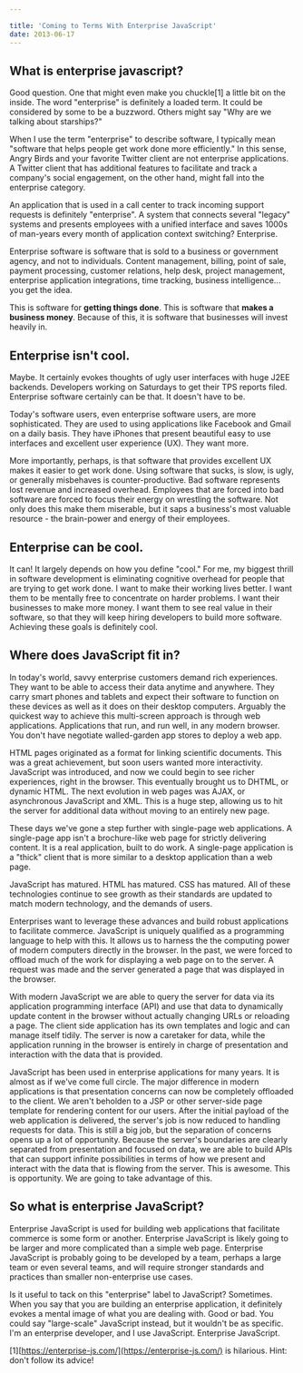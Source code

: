 ```yaml
---

title: 'Coming to Terms With Enterprise JavaScript'
date: 2013-06-17
---
```


## What is enterprise javascript?

Good question. One that might even make you chuckle[1] a little bit on the inside.
The word "enterprise" is definitely a loaded term. It could be considered by
some to be a buzzword. Others might say "Why are we talking about starships?"

When I use the term "enterprise" to describe software, I typically mean
"software that helps people get work done more efficiently." In this sense,
Angry Birds and your favorite Twitter client are not enterprise applications. A
Twitter client that has additional features to facilitate and track a company's
social engagement, on the other hand, might fall into the enterprise category.

An application that is used in a call center to track incoming support requests
is definitely "enterprise". A system that connects several "legacy" systems and
presents employees with a unified interface and saves 1000s of man-years every
month of application context switching? Enterprise.

Enterprise software is software that is sold to a business or government agency,
and not to individuals. Content management, billing, point of sale, payment
processing, customer relations, help desk, project management, enterprise
application integrations, time tracking, business intelligence... you get the
idea.

This is software for **getting things done**. This is software that **makes a business
money**. Because of this, it is software that businesses will invest heavily in.

## Enterprise isn't cool.

Maybe. It certainly evokes thoughts of ugly user interfaces with huge J2EE
backends. Developers working on Saturdays to get their TPS reports filed.
Enterprise software certainly can be that. It doesn't have to be.

Today's software users, even enterprise software users, are more sophisticated.
They are used to using applications like Facebook and Gmail on a daily basis.
They have iPhones that present beautiful easy to use interfaces and excellent
user experience (UX). They want more.

More importantly, perhaps, is that software that provides excellent UX makes it
easier to get work done. Using software that sucks, is slow, is ugly, or
generally misbehaves is counter-productive. Bad software represents lost revenue
and increased overhead. Employees that are forced into bad software are forced
to focus their energy on wrestling the software. Not only does this make them
miserable, but it saps a business's most valuable resource - the brain-power and
energy of their employees.

## Enterprise can be cool.

It can! It largely depends on how you define "cool." For me, my biggest thrill
in software development is eliminating cognitive overhead for people that are
trying to get work done. I want to make their working lives better. I want them
to be mentally free to concentrate on harder problems. I want their businesses
to make more money. I want them to see real value in their software, so that
they will keep hiring developers to build more software. Achieving these goals
is definitely cool.

## Where does JavaScript fit in?

In today's world, savvy enterprise customers demand rich experiences. They want
to be able to access their data anytime and anywhere. They carry smart phones
and tablets and expect their software to function on these devices as well as it
does on their desktop computers.
Arguably the quickest way to achieve this multi-screen approach is through web
applications. Applications that run, and run well, in any modern browser. You
don't have negotiate walled-garden app stores to deploy a web app.

HTML pages originated as a format for linking scientific documents. This was a
great achievement, but soon users wanted more interactivity. JavaScript was
introduced, and now we could begin to see richer experiences, right in the
browser. This eventually brought us to DHTML, or dynamic HTML. The next
evolution in web pages was AJAX, or asynchronous JavaScript and XML. This is a
huge step, allowing us to hit the server for additional data without moving to
an entirely new page.

These days we've gone a step further with single-page web applications. A
single-page app isn't a brochure-like web page for strictly delivering content.
It is a real application, built to do work. A single-page application is a
"thick" client that is more similar to a desktop application than a web page.

JavaScript has matured. HTML has matured. CSS has matured. All of these
technologies continue to see growth as their standards are updated to match
modern technology, and the demands of users.

Enterprises want to leverage these advances and build robust applications to
facilitate commerce. JavaScript is uniquely qualified as a programming language
to help with this. It allows us to harness the the computing power of modern
computers directly in the browser. In the past, we were forced to offload much
of the work for displaying a web page on to the server. A request was made and
the server generated a page that was displayed in the browser.

With modern JavaScript we are able to query the server for data via its
application programming interface (API) and use that data to dynamically update
content in the browser without actually changing URLs or reloading a page. The
client side application has its own templates and logic and can manage itself
tidily. The server is now a caretaker for data, while the application running in
the browser is entirely in charge of presentation and interaction with the data
that is provided.

JavaScript has been used in enterprise applications for many years. It is almost
as if we've come full circle. The major difference in modern applications is
that presentation concerns can now be completely offloaded to the client. We
aren't beholden to a JSP or other server-side page template for rendering
content for our users. After the initial payload of the web application is
delivered, the server's job is now reduced to handling requests for data. This
is still a big job, but the separation of concerns opens up a lot of
opportunity. Because the server's boundaries are clearly separated from
presentation and focused on data, we are able to build APIs that can support
infinite possibilities in terms of how we present and interact with the data
that is flowing from the server.
This is awesome. This is opportunity. We are going to take advantage of this.

## So what is enterprise JavaScript?

Enterprise JavaScript is used for building web applications that facilitate
commerce is some form or another. Enterprise JavaScript is likely going to be
larger and more complicated than a simple web page. Enterprise JavaScript is
probably going to be developed by a team, perhaps a large team or even several
teams, and will require stronger standards and practices than smaller
non-enterprise use cases.

Is it useful to tack on this "enterprise" label to JavaScript? Sometimes. When
you say that you are building an enterprise application, it definitely evokes a
mental image of what you are dealing with. Good or bad. You could say
"large-scale" JavaScript instead, but it wouldn't be as specific. I'm an
enterprise developer, and I use JavaScript. Enterprise JavaScript.

[1][https://enterprise-js.com/](https://enterprise-js.com/) is hilarious. Hint:
don't follow its advice!
